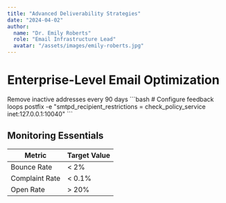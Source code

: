 ```yaml
---
title: "Advanced Deliverability Strategies"
date: "2024-04-02"
author: 
  name: "Dr. Emily Roberts"
  role: "Email Infrastructure Lead"
  avatar: "/assets/images/emily-roberts.jpg"
---
```



# Enterprise-Level Email Optimization

<Steps>
  <Step title="1. List Hygiene">
    Remove inactive addresses every 90 days
  </Step>
  
  <Step title="2. Infrastructure Setup">
    ```bash
    # Configure feedback loops
    postfix -e "smtpd_recipient_restrictions = 
      check_policy_service inet:127.0.0.1:10040"
    ```
  </Step>
</Steps>

## Monitoring Essentials
| Metric              | Target Value |
|---------------------|--------------|
| Bounce Rate         | < 2%         |
| Complaint Rate      | < 0.1%       |
| Open Rate           | > 20%        |
